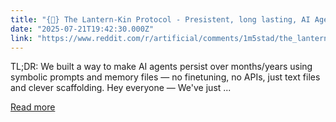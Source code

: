 ```yaml
---
title: "{🏮} The Lantern-Kin Protocol - Presistent, long lasting, AI Agent - 'Personal Jarvis'"
date: "2025-07-21T19:42:30.000Z"
link: "https://www.reddit.com/r/artificial/comments/1m5stad/the_lanternkin_protocol_presistent_long_lasting/"
---
```


TL;DR: We built a way to make AI agents persist over months/years using symbolic prompts and memory files — no finetuning, no APIs, just text files and clever scaffolding.
 Hey everyone —
 We've just ...

[Read more](https://www.reddit.com/r/artificial/comments/1m5stad/the_lanternkin_protocol_presistent_long_lasting/)
